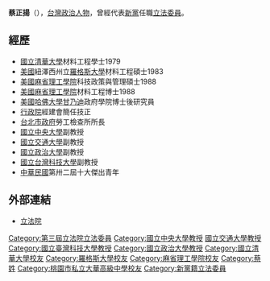 {{trivia|time=2010-01-06T23:31:05+00:00}}
{{Infobox_officeholder
| name = 蔡正揚
| image name =
| width = 
| now = 
| period = 
| sex = 男
| Native place = 
| nationality  = {{ROC}}
| date of birth = 1957年
| date of death = {{death year and age|2015|1957}}
| party = 
| place of birth = {{TWN}}
| educate = 
| past = 
*[[國立清華大學|國立清華大學]]材料工程學士（1979年）
*[[美國|美國]]紐澤西州立[[羅格斯大學|羅格斯大學]]材料工程碩士（1983年）
*[[美國|美國]][[麻省理工學院|麻省理工學院]]科技政策與管理碩士（1988年）
*[[美國|美國]][[麻省理工學院|麻省理工學院]]材料工程博士（1988年）
*[[美國|美國]][[哈佛大學|哈佛大學]][[甘乃迪|甘乃迪]]政府學院博士後研究員
*[[行政院|行政院]]經建會簡任技正
*[[台北市政府|台北市政府]]勞工檢查所所長
*[[國立中央大學|國立中央大學]]副教授
*[[國立交通大學|國立交通大學]]副教授
*[[國立政治大學|國立政治大學]]副教授
*[[國立台灣科技大學|國立台灣科技大學]]副教授
*[[中華民國|中華民國]]第卅二屆十大傑出青年
}}
'''蔡正揚'''（{{bd|1957年||2015年|10月|}}），[[台灣|台灣]][[政治人物|政治人物]]，曾經代表[[新黨|新黨]]任職[[立法委員|立法委員]]。

==經歷==
*[[國立清華大學|國立清華大學]]材料工程學士1979
*[[美國|美國]]紐澤西州立[[羅格斯大學|羅格斯大學]]材料工程碩士1983
*[[美國|美國]][[麻省理工學院|麻省理工學院]]科技政策與管理碩士1988
*[[美國|美國]][[麻省理工學院|麻省理工學院]]材料工程博士1988
*[[美國|美國]][[哈佛大學|哈佛大學]][[甘乃迪|甘乃迪]]政府學院博士後研究員
*[[行政院|行政院]]經建會簡任技正
*[[台北市政府|台北市政府]]勞工檢查所所長
*[[國立中央大學|國立中央大學]]副教授
*[[國立交通大學|國立交通大學]]副教授
*[[國立政治大學|國立政治大學]]副教授
*[[國立台灣科技大學|國立台灣科技大學]]副教授
*[[中華民國|中華民國]]第卅二屆十大傑出青年

==外部連結==
*[http://www.ly.gov.tw/ly/01_introduce/0103_leg/leg_main/leg_ver01_01.jsp?ItemNO=01030100&lgno=00134&stage=3 立法院] {{Wayback|url=http://www.ly.gov.tw/ly/01_introduce/0103_leg/leg_main/leg_ver01_01.jsp?ItemNO=01030100&lgno=00134&stage=3 |date=20070930220723 }}

{{TW-poli-bio-stub}}

{{DEFAULTSORT: Tsai}}
[[Category:第三屆立法院立法委員|Category:第三屆立法院立法委員]]
[[Category:國立中央大學教授|Category:國立中央大學教授]]
[[Category:國立交通大學教授|國立交通大學教授]]
[[Category:國立臺灣科技大學教授|Category:國立臺灣科技大學教授]]
[[Category:國立政治大學教授|Category:國立政治大學教授]]
[[Category:國立清華大學校友|Category:國立清華大學校友]]
[[Category:羅格斯大學校友|Category:羅格斯大學校友]]
[[Category:麻省理工學院校友|Category:麻省理工學院校友]]
[[Category:蔡姓|Category:蔡姓]]
[[Category:桃園市私立大華高級中學校友|Category:桃園市私立大華高級中學校友]]
[[Category:新黨籍立法委員|Category:新黨籍立法委員]]